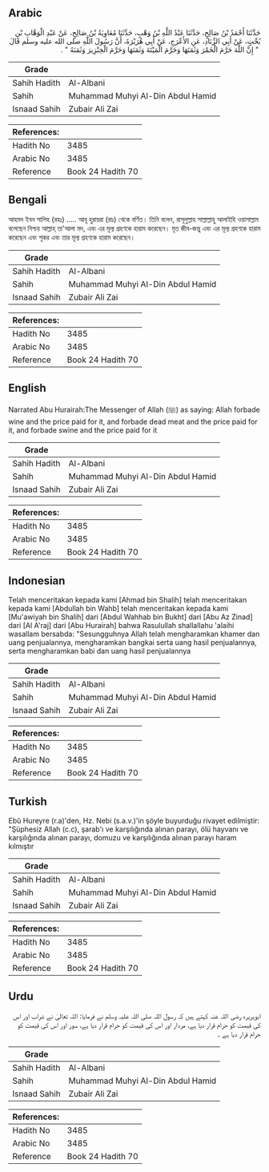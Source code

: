 ## Arabic


<div dir="rtl" lang="ar" style={{fontSize:'larger',backgroundColor:'#f8f9fa',padding:20}}>
حَدَّثَنَا أَحْمَدُ بْنُ صَالِحٍ، حَدَّثَنَا عَبْدُ اللَّهِ بْنُ وَهْبٍ، حَدَّثَنَا مُعَاوِيَةُ بْنُ صَالِحٍ، عَنْ عَبْدِ الْوَهَّابِ بْنِ بُخْتٍ، عَنْ أَبِي الزِّنَادِ، عَنِ الأَعْرَجِ، عَنْ أَبِي هُرَيْرَةَ، أَنَّ رَسُولَ اللَّهِ صلى الله عليه وسلم قَالَ ‏ "‏ إِنَّ اللَّهَ حَرَّمَ الْخَمْرَ وَثَمَنَهَا وَحَرَّمَ الْمَيْتَةَ وَثَمَنَهَا وَحَرَّمَ الْخِنْزِيرَ وَثَمَنَهُ ‏"‏ ‏.‏
</div>
<div style={{backgroundColor:'#f8f9fa',padding:20, marginBottom: 10}}><table> <thead> <tr> <th>Grade</th> <th></th> </tr> </thead> <tbody> <tr><td>Sahih Hadith</td><td>Al-Albani</td></tr><tr><td>Sahih</td><td>Muhammad Muhyi Al-Din Abdul Hamid</td></tr><tr><td>Isnaad Sahih</td><td>Zubair Ali Zai</td></tr></tbody></table><table> <thead> <tr> <th>References:</th> <th></th> </tr> </thead> <tbody><tr><td>Hadith No</td><td>3485</td></tr><tr><td>Arabic No</td><td>3485</td></tr><tr><td>Reference</td><td>Book 24 Hadith 70</td></tr></tbody></table></div>

## Bengali


<div dir="ltr" lang="bn" style={{fontSize:'larger',backgroundColor:'#f8f9fa',padding:20}}>
আহমদ ইবন সালিহ (রহঃ) ..... আবূ হুরায়রা (রাঃ) থেকে বর্ণিত। তিনি বলেন, রাসূলুল্লাহ সাল্লাল্লাহু আলাইহি ওয়াসাল্লাম বলেছেন নিশ্চয় আল্লাহ্‌ তা'আলা মদ, এবং এর মূল্য গ্রহণকে হারাম করেছেন। মৃত জীব-জন্তু এবং এর মূল্য গ্রহণকে হারাম করেছেন এবং শূকর এবং তার মূল্য গ্রহণকে হারাম করেছেন।
</div>
<div style={{backgroundColor:'#f8f9fa',padding:20, marginBottom: 10}}><table> <thead> <tr> <th>Grade</th> <th></th> </tr> </thead> <tbody> <tr><td>Sahih Hadith</td><td>Al-Albani</td></tr><tr><td>Sahih</td><td>Muhammad Muhyi Al-Din Abdul Hamid</td></tr><tr><td>Isnaad Sahih</td><td>Zubair Ali Zai</td></tr></tbody></table><table> <thead> <tr> <th>References:</th> <th></th> </tr> </thead> <tbody><tr><td>Hadith No</td><td>3485</td></tr><tr><td>Arabic No</td><td>3485</td></tr><tr><td>Reference</td><td>Book 24 Hadith 70</td></tr></tbody></table></div>

## English


<div dir="ltr" lang="en" style={{fontSize:'larger',backgroundColor:'#f8f9fa',padding:20}}>
Narrated Abu Hurairah:The Messenger of Allah (ﷺ) as saying: Allah forbade wine and the price paid for it, and forbade dead meat and the price paid for it, and forbade swine and the price paid for it
</div>
<div style={{backgroundColor:'#f8f9fa',padding:20, marginBottom: 10}}><table> <thead> <tr> <th>Grade</th> <th></th> </tr> </thead> <tbody> <tr><td>Sahih Hadith</td><td>Al-Albani</td></tr><tr><td>Sahih</td><td>Muhammad Muhyi Al-Din Abdul Hamid</td></tr><tr><td>Isnaad Sahih</td><td>Zubair Ali Zai</td></tr></tbody></table><table> <thead> <tr> <th>References:</th> <th></th> </tr> </thead> <tbody><tr><td>Hadith No</td><td>3485</td></tr><tr><td>Arabic No</td><td>3485</td></tr><tr><td>Reference</td><td>Book 24 Hadith 70</td></tr></tbody></table></div>

## Indonesian


<div dir="ltr" lang="id" style={{fontSize:'larger',backgroundColor:'#f8f9fa',padding:20}}>
Telah menceritakan kepada kami [Ahmad bin Shalih] telah menceritakan kepada kami [Abdullah bin Wahb] telah menceritakan kepada kami [Mu'awiyah bin Shalih] dari [Abdul Wahhab bin Bukht] dari [Abu Az Zinad] dari [Al A'raj] dari [Abu Hurairah] bahwa Rasulullah shallallahu 'alaihi wasallam bersabda: "Sesungguhnya Allah telah mengharamkan khamer dan uang penjualannya, mengharamkan bangkai serta uang hasil penjualannya, serta mengharamkan babi dan uang hasil penjualannya
</div>
<div style={{backgroundColor:'#f8f9fa',padding:20, marginBottom: 10}}><table> <thead> <tr> <th>Grade</th> <th></th> </tr> </thead> <tbody> <tr><td>Sahih Hadith</td><td>Al-Albani</td></tr><tr><td>Sahih</td><td>Muhammad Muhyi Al-Din Abdul Hamid</td></tr><tr><td>Isnaad Sahih</td><td>Zubair Ali Zai</td></tr></tbody></table><table> <thead> <tr> <th>References:</th> <th></th> </tr> </thead> <tbody><tr><td>Hadith No</td><td>3485</td></tr><tr><td>Arabic No</td><td>3485</td></tr><tr><td>Reference</td><td>Book 24 Hadith 70</td></tr></tbody></table></div>

## Turkish


<div dir="ltr" lang="tr" style={{fontSize:'larger',backgroundColor:'#f8f9fa',padding:20}}>
Ebû Hureyre (r.a)'den, Hz. Nebi (s.a.v.)'in şöyle buyurduğu rivayet edilmiştir: "Şüphesiz Allah (c.c), şarab'ı ve karşılığında alınan parayı, ölü hayvanı ve karşılığında alınan parayı, domuzu ve karşılığında alınan parayı haram kılmıştır
</div>
<div style={{backgroundColor:'#f8f9fa',padding:20, marginBottom: 10}}><table> <thead> <tr> <th>Grade</th> <th></th> </tr> </thead> <tbody> <tr><td>Sahih Hadith</td><td>Al-Albani</td></tr><tr><td>Sahih</td><td>Muhammad Muhyi Al-Din Abdul Hamid</td></tr><tr><td>Isnaad Sahih</td><td>Zubair Ali Zai</td></tr></tbody></table><table> <thead> <tr> <th>References:</th> <th></th> </tr> </thead> <tbody><tr><td>Hadith No</td><td>3485</td></tr><tr><td>Arabic No</td><td>3485</td></tr><tr><td>Reference</td><td>Book 24 Hadith 70</td></tr></tbody></table></div>

## Urdu


<div dir="rtl" lang="ur" style={{fontSize:'larger',backgroundColor:'#f8f9fa',padding:20}}>
ابوہریرہ رضی اللہ عنہ کہتے ہیں کہ رسول اللہ صلی اللہ علیہ وسلم نے فرمایا: اللہ تعالیٰ نے شراب اور اس کی قیمت کو حرام قرار دیا ہے، مردار اور اس کی قیمت کو حرام قرار دیا ہے، سور اور اس کی قیمت کو حرام قرار دیا ہے ۔
</div>
<div style={{backgroundColor:'#f8f9fa',padding:20, marginBottom: 10}}><table> <thead> <tr> <th>Grade</th> <th></th> </tr> </thead> <tbody> <tr><td>Sahih Hadith</td><td>Al-Albani</td></tr><tr><td>Sahih</td><td>Muhammad Muhyi Al-Din Abdul Hamid</td></tr><tr><td>Isnaad Sahih</td><td>Zubair Ali Zai</td></tr></tbody></table><table> <thead> <tr> <th>References:</th> <th></th> </tr> </thead> <tbody><tr><td>Hadith No</td><td>3485</td></tr><tr><td>Arabic No</td><td>3485</td></tr><tr><td>Reference</td><td>Book 24 Hadith 70</td></tr></tbody></table></div>